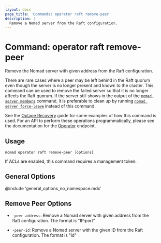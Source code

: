 ```yaml
---
layout: docs
page_title: 'Commands: operator raft remove-peer'
description: |
  Remove a Nomad server from the Raft configuration.
---
```


# Command: operator raft remove-peer

Remove the Nomad server with given address from the Raft configuration.

There are rare cases where a peer may be left behind in the Raft quorum even
though the server is no longer present and known to the cluster. This command
can be used to remove the failed server so that it is no longer affects the Raft
quorum. If the server still shows in the output of the [`nomad server members`]
command, it is preferable to clean up by running [`nomad server force-leave`]
instead of this command.

See the [Outage Recovery] guide for some examples of how this command is used.
For an API to perform these operations programmatically, please see the
documentation for the [Operator] endpoint.

## Usage

```plaintext
nomad operator raft remove-peer [options]
```

If ACLs are enabled, this command requires a management token.

## General Options

@include 'general_options_no_namespace.mdx'

## Remove Peer Options

- `-peer-address`: Remove a Nomad server with given address from the Raft
  configuration. The format is "IP:port"

- `-peer-id`: Remove a Nomad server with the given ID from the Raft
  configuration. The format is "id"

[`nomad server force-leave`]: /nomad/docs/commands/server/force-leave 'Nomad server force-leave command'
[`nomad server members`]: /nomad/docs/commands/server/members 'Nomad server members command'
[operator]: /nomad/api-docs/operator 'Nomad Operator API'
[outage recovery]: /nomad/tutorials/manage-clusters/outage-recovery
